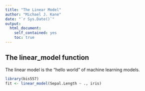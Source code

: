 ```yaml
---
title: "The Linear Model"
author: "Michael J. Kane"
date: "`r Sys.Date()`"
output:
  html_document:
    self_contained: yes
    toc: true
---
```

<!--
%\VignetteEngine{knitr::rmarkdown}
%\VignetteIndexEntry{The linear model vignette}
-->

## The linear_model function

The linear model is the "hello world" of machine learning models.

```r
library(bis557)
fit <- linear_model(Sepal.Length ~ ., iris)

```
